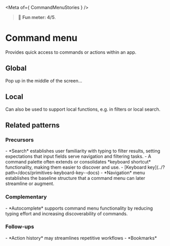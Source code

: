 
<Meta of={ CommandMenuStories } />

> 🙂 **Fun meter: 4/5**.

# Command menu

Provides quick access to commands or actions within an app.

## Global

Pop up in the middle of the screen...

## Local

Can also be used to support local functions, e.g. in filters or local search.

## Related patterns

### Precursors

<div>
- *Search* establishes user familiarity with typing to filter results, setting expectations that input fields serve navigation and filtering tasks.
- A command palette often extends or consolidates *keyboard shortcut* functionality, making them easier to discover and use.
- [Keyboard key](../?path=/docs/primitives-keyboard-key--docs)
- *Navigation* menu establishes the baseline structure that a command menu can later streamline or augment.
</div>

### Complementary

<div>
- *Autocomplete* supports command menu functionality by reducing typing effort and increasing discoverability of commands.
</div>

### Follow-ups

<div>
- *Action history* may streamlines repetitive workflows
- *Bookmarks*
</div>